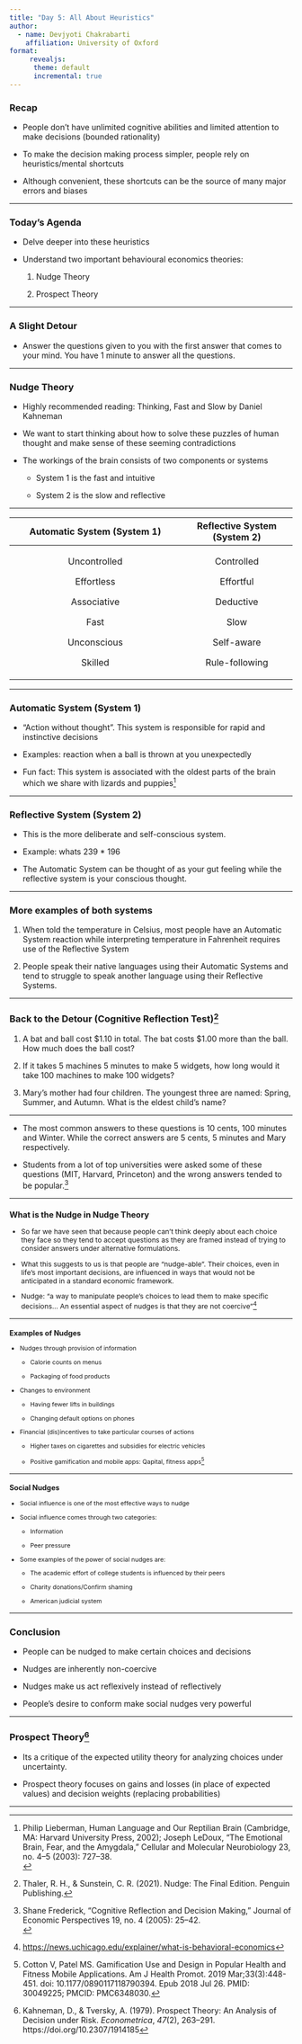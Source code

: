 ```yaml
---
title: "Day 5: All About Heuristics"
author: 
  - name: Devjyoti Chakrabarti
    affiliation: University of Oxford 
format: 
     revealjs:
      theme: default
      incremental: true 
---
```


<div>

### Recap 

-   People don't have unlimited cognitive abilities and limited attention to make decisions (bounded rationality)

-   To make the decision making process simpler, people rely on heuristics/mental shortcuts

-   Although convenient, these shortcuts can be the source of many major errors and biases

</div>

---

<div>

### Today's Agenda 

-   Delve deeper into these heuristics

-   Understand two important behavioural economics theories:

    1.  Nudge Theory

    2.  Prospect Theory

</div>

---

<div>

### A Slight Detour 

-   Answer the questions given to you with the first answer that comes to your mind. You have 1 minute to answer all the questions.

</div>

---

<div>

### Nudge Theory 

-   Highly recommended reading: Thinking, Fast and Slow by Daniel Kahneman

-   We want to start thinking about how to solve these puzzles of human thought and make sense of these seeming contradictions

-   The workings of the brain consists of two components or systems

    -   System 1 is the fast and intuitive

    -   System 2 is the slow and reflective

</div>

---

::: {style="text-align:center"}
+-----------------------------------------------+------------------------------+
| Automatic System (System 1)                   | Reflective System (System 2) |
+:=============================================:+:============================:+
| Uncontrolled                                  | Controlled                   |
|                                               |                              |
| Effortless                                    | Effortful                    |
|                                               |                              |
| Associative                                   | Deductive                    |
|                                               |                              |
| Fast                                          | Slow                         |
|                                               |                              |
| Unconscious                                   | Self-aware                   |
|                                               |                              |
| Skilled \                                     | Rule-following \             |
+-----------------------------------------------+------------------------------+
:::

---

<div>

### Automatic System (System 1)

-   "Action without thought". This system is responsible for rapid and instinctive decisions

-   Examples: reaction when a ball is thrown at you unexpectedly

-   Fun fact: This system is associated with the oldest parts of the brain which we share with lizards and puppies[^1]

</div>

[^1]: Philip Lieberman, Human Language and Our Reptilian Brain (Cambridge, MA: Harvard University Press, 2002); Joseph LeDoux, “The Emotional Brain, Fear, and the Amygdala,” Cellular and Molecular Neurobiology 23, no. 4–5 (2003): 727–38.
    \

---

<div>

### Reflective System (System 2)

-   This is the more deliberate and self-conscious system.

-   Example: whats 239 \* 196

-   The Automatic System can be thought of as your gut feeling while the reflective system is your conscious thought.

</div>

---

<div>

### More examples of both systems 

1.  When told the temperature in Celsius, most people have an Automatic System reaction while interpreting temperature in Fahrenheit requires use of the Reflective System

2.  People speak their native languages using their Automatic Systems and tend to struggle to speak another language using their Reflective Systems.

</div>

---

<div>

### Back to the Detour (Cognitive Reflection Test)[^2]

1.   A bat and ball cost \$1.10 in total. The bat costs \$1.00 more than the ball. How much does the ball cost?

2.  If it takes 5 machines 5 minutes to make 5 widgets, how long would it take 100 machines to make 100 widgets?

3.   Mary’s mother had four children. The youngest three are named: Spring, Summer, and Autumn. What is the eldest child’s name? \

</div>

[^2]: Thaler, R. H., & Sunstein, C. R. (2021). Nudge: The Final Edition. Penguin Publishing.

---

<div>

-   The most common answers to these questions is 10 cents, 100 minutes and Winter. While the correct answers are 5 cents, 5 minutes and Mary respectively.

-   Students from a lot of top universities were asked some of these questions (MIT, Harvard, Princeton) and the wrong answers tended to be popular.[^3]

</div>

[^3]: Shane Frederick, “Cognitive Reflection and Decision Making,” Journal of Economic Perspectives 19, no. 4 (2005): 25–42.
    \

---

::: {style="font-size: 0.875em"}
### What is the Nudge in Nudge Theory 

-   So far we have seen that because people can't think deeply about each choice they face so they tend to accept questions as they are framed instead of trying to consider answers under alternative formulations.

-   What this suggests to us is that people are "nudge-able". Their choices, even in life’s most important decisions, are influenced in ways that would not be anticipated in a standard economic framework.

-   Nudge: "a way to manipulate people’s choices to lead them to make specific decisions... An essential aspect of nudges is that they are not coercive"[^4]
:::

[^4]: <https://news.uchicago.edu/explainer/what-is-behavioral-economics>

---

::: {.nonincremental style="font-size: 0.775em"}
### Examples of Nudges  {.nonincremental}

-   Nudges through provision of information

    -   Calorie counts on menus

    -   Packaging of food products

-   Changes to environment

    -   Having fewer lifts in buildings

    -   Changing default options on phones

-   Financial (dis)incentives to take particular courses of actions

    -   Higher taxes on cigarettes and subsidies for electric vehicles

    -   Positive gamification and mobile apps: Qapital, fitness apps[^5]
:::

[^5]: Cotton V, Patel MS. Gamification Use and Design in Popular Health and Fitness Mobile Applications. Am J Health Promot. 2019 Mar;33(3):448-451. doi: 10.1177/0890117118790394. Epub 2018 Jul 26. PMID: 30049225; PMCID: PMC6348030.

---

::: {style="font-size: 0.775em"}
### Social Nudges 

-   Social influence is one of the most effective ways to nudge

-   Social influence comes through two categories:

    -   Information

    -   Peer pressure

-   Some examples of the power of social nudges are:

    -   The academic effort of college students is influenced by their peers

    -   Charity donations/Confirm shaming

    -   American judicial system
:::

---

<div>

### Conclusion 

-   People can be nudged to make certain choices and decisions

-   Nudges are inherently non-coercive

-   Nudges make us act reflexively instead of reflectively

-   People's desire to conform make social nudges very powerful

</div>

---

<div>

### Prospect Theory[^6] 

-   Its a critique of the expected utility theory for analyzing choices under uncertainty.

-   Prospect theory focuses on gains and losses (in place of expected values) and decision weights (replacing probabilities)

</div>

[^6]: Kahneman, D., & Tversky, A. (1979). Prospect Theory: An Analysis of Decision under Risk. *Econometrica*, *47*(2), 263–291. https://doi.org/10.2307/1914185

---
